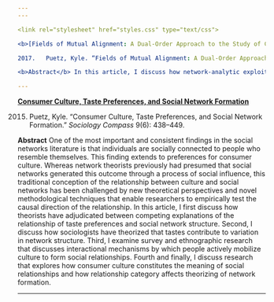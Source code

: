 ```yaml
---
---

<link rel="stylesheet" href="styles.css" type="text/css">

<b>[Fields of Mutual Alignment: A Dual-Order Approach to the Study of Cultural Holes](http://journals.sagepub.com/doi/abs/10.1177/0735275117725765)</b>

2017.	Puetz, Kyle. “Fields of Mutual Alignment: A Dual-Order Approach to the Study of Cultural Holes.” <i>Sociological Theory</i> 35(3):228-260.

<b>Abstract</b> In this article, I discuss how network-analytic exploitations of the duality of agents and social object enable the study of fields from two analytical vantage points. Such an approach entails: (1) the discovery of field positions through identification of cultural holes within a network of agents’ tastes and (2) the measurement of interobject competition to identify social objects contributing most to the organization of field positions. Characterizing this approach as a mutual-alignment framework, I discuss its analytical advantages. At the level of the agent, I suggest that positions within fields retrieve their value by virtue of their relational style, or their relationship to the field’s cultural holes. At the level of the social object, I provide an analytical framework for identifying structurally important social objects through relationships of asymmetrical competition and incommensurability, or a lack of substitutability. I provide an empirical application to a population of film critics.

---
```


<b>[Consumer Culture, Taste Preferences, and Social Network Formation](https://onlinelibrary.wiley.com/doi/abs/10.1111/soc4.12265)</b>

2015. Puetz, Kyle. “Consumer Culture, Taste Preferences, and Social
	Network Formation.” <i>Sociology Compass</i> 9(6): 438–449.

<b>Abstract</b> One of the most important and consistent findings in the social networks literature is that individuals are socially connected to people who resemble themselves. This finding extends to preferences for consumer culture. Whereas network theorists previously had presumed that social networks generated this outcome through a process of social influence, this traditional conception of the relationship between culture and social networks has been challenged by new theoretical perspectives and novel methodological techniques that enable researchers to empirically test the causal direction of the relationship. In this article, I first discuss how theorists have adjudicated between competing explanations of the relationship of taste preferences and social network structure. Second, I discuss how sociologists have theorized that tastes contribute to variation in network structure. Third, I examine survey and ethnographic research that discusses interactional mechanisms by which people actively mobilize culture to form social relationships. Fourth and finally, I discuss research that explores how consumer culture constitutes the meaning of social relationships and how relationship category affects theorizing of network formation.

---


